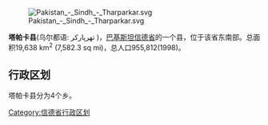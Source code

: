 {{unreferenced|time=2013-09-11T15:03:52+00:00}}
[[File:Pakistan_-_Sindh_-_Tharparkar.svg|right]]

'''塔帕卡县'''(乌尔都语: تھرپارکر )，[[巴基斯坦|巴基斯坦]][[信德省|信德省]]的一个县，位于该省东南部。总面积19,638 km<sup>2</sup> (7,582.3 sq mi)，总人口955,812(1998)。

== 行政区划 ==
塔帕卡县分为4个乡。

{{信德省行政区划}}

[[Category:信德省行政区划|Category:信德省行政区划]]